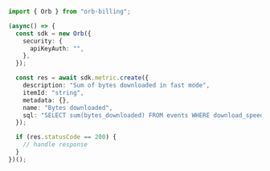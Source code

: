 ```typescript Create.ts
import { Orb } from "orb-billing";

(async() => {
  const sdk = new Orb({
    security: {
      apiKeyAuth: "",
    },
  });

  const res = await sdk.metric.create({
    description: "Sum of bytes downloaded in fast mode",
    itemId: "string",
    metadata: {},
    name: "Bytes downloaded",
    sql: "SELECT sum(bytes_downloaded) FROM events WHERE download_speed = 'fast'",
  });

  if (res.statusCode == 200) {
    // handle response
  }
})();
```
